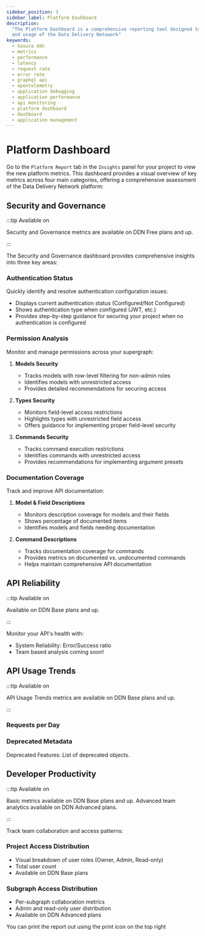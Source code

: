 ```yaml
---
sidebar_position: 3
sidebar_label: Platform Dashboard
description:
  "The Platform Dashboard is a comprehensive reporting tool designed to provide insights into the performance, security,
  and usage of the Data Delivery Netowork"
keywords:
  - hasura ddn
  - metrics
  - performance
  - latency
  - request rate
  - error rate
  - graphql api
  - opentelemetry
  - application debugging
  - application performance
  - api monitoring
  - platform dashboard
  - dashboard
  - application management
---
```



# Platform Dashboard

Go to the `Platform Report` tab in the `Insights` panel for your project to view the new platform metrics. This
dashboard provides a visual overview of key metrics across four main categories, offering a comprehensive assessment of
the Data Delivery Network platform:

## Security and Governance

:::tip Available on

Security and Governance metrics are available on DDN Free plans and up.

:::

The Security and Governance dashboard provides comprehensive insights into three key areas:

### Authentication Status

Quickly identify and resolve authentication configuration issues:

- Displays current authentication status (Configured/Not Configured)
- Shows authentication type when configured (JWT, etc.)
- Provides step-by-step guidance for securing your project when no authentication is configured

<Thumbnail
  src="/img/get-started/dashboard_auth.png"
  alt="The Security and Governance report showing authentication status"
  width="1000"
/>

### Permission Analysis

Monitor and manage permissions across your supergraph:

1. **Models Security**

   - Tracks models with row-level filtering for non-admin roles
   - Identifies models with unrestricted access
   - Provides detailed recommendations for securing access

2. **Types Security**

   - Monitors field-level access restrictions
   - Highlights types with unrestricted field access
   - Offers guidance for implementing proper field-level security

3. **Commands Security**
   - Tracks command execution restrictions
   - Identifies commands with unrestricted access
   - Provides recommendations for implementing argument presets

<Thumbnail
  src="/img/get-started/dashboard_permissions.png"
  alt="The Security and Governance report showing permission analysis"
  width="1000"
/>

### Documentation Coverage

Track and improve API documentation:

1. **Model & Field Descriptions**

   - Monitors description coverage for models and their fields
   - Shows percentage of documented items
   - Identifies models and fields needing documentation

2. **Command Descriptions**
   - Tracks documentation coverage for commands
   - Provides metrics on documented vs. undocumented commands
   - Helps maintain comprehensive API documentation

<Thumbnail
  src="/img/get-started/dashboard_docs.png"
  alt="The Security and Governance report showing documentation coverage"
  width="1000"
/>

## API Reliability

:::tip Available on

Available on DDN Base plans and up.

:::

Monitor your API's health with:

- System Reliability: Error/Success ratio
- Team based analysis coming soon!

<Thumbnail
  src="/img/get-started/dashboard_reliability.png"
  alt="The API Reliability dashboard showing success rate and error metrics"
  width="1000"
/>

## API Usage Trends

:::tip Available on

API Usage Trends metrics are available on DDN Base plans and up.

:::

### Requests per Day

<Thumbnail src="/img/get-started/dashboard_request_trend.png" alt="x" width="1000" />

### Deprecated Metadata

Deprecated Features: List of deprecated objects.

<Thumbnail src="/img/get-started/dashboard_usage.png" alt="x" width="1000" />

## Developer Productivity

:::tip Available on

Basic metrics available on DDN Base plans and up. Advanced team analytics available on DDN Advanced plans.

:::

Track team collaboration and access patterns:

### Project Access Distribution

- Visual breakdown of user roles (Owner, Admin, Read-only)
- Total user count
- Available on DDN Base plans

### Subgraph Access Distribution

- Per-subgraph collaboration metrics
- Admin and read-only user distribution
- Available on DDN Advanced plans

<Thumbnail
  src="/img/get-started/dashboard_productivity.png"
  alt="The Developer Productivity dashboard showing team collaboration metrics"
  width="1000"
/>

You can print the report out using the print icon on the top right

<Thumbnail src="/img/get-started/dashboard_print.png" alt="x" width="1000" />
